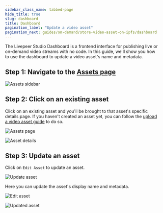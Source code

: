 ```yaml
---
sidebar_class_name: tabbed-page
hide_title: true
slug: dashboard
title: Dashboard
pagination_label: "Update a video asset"
pagination_next: guides/on-demand/store-video-asset-on-ipfs/dashboard
---
```



<Tabs />
The Livepeer Studio Dashboard is a frontend interface for publishing live or on-demand
video streams with no code. In this guide, we'll show you how to use the dashboard
to update a video asset's name and metadata.

## Step 1: Navigate to the [Assets page](https://livepeer.studio/dashboard/assets)

![Assets sidebar](/../static/guides/Dashboard-1.png)

## Step 2: Click on an existing asset

Click on an existing asset and you'll be brought to that asset's specific
details page. If you haven't created an asset yet, you can follow the
[upload a video asset guide](/guides/on-demand/upload-video-asset#dashboard) to
do so.

![Assets page](/../static/guides/Dashboard-4.png)

![Asset details](/../static/guides/Dashboard-5.png)

## Step 3: Update an asset

Click on `Edit Asset` to update an asset.

![Update asset](/../static/guides/Dashboard-7.png)

Here you can update the asset's display name and metadata.

![Edit asset](/../static/guides/Dashboard-8.png)

![Updated asset](/../static/guides/Dashboard-9.png)
